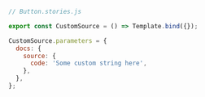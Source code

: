 ```js
// Button.stories.js

export const CustomSource = () => Template.bind({});

CustomSource.parameters = {
  docs: {
    source: {
      code: 'Some custom string here',
    },
  },
};
```

